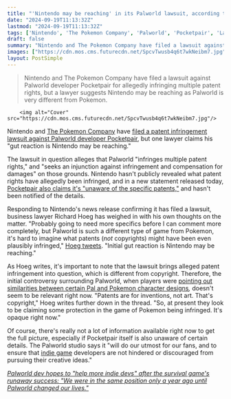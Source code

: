 ```yaml
---
title: "'Nintendo may be reaching' in its Palworld lawsuit, according to a lawyer who says it's 'hard to imagine what patents' the survival game could have infringed upon"
date: "2024-09-19T11:13:32Z"
lastmod: "2024-09-19T11:13:32Z"
tags: ['Nintendo', 'The Pokemon Company', 'Palworld', 'Pocketpair', 'Lawsuit', 'Patent Infringement', 'Survival', 'Indie Game']
draft: false
summary: "Nintendo and The Pokemon Company have filed a lawsuit against Palworld developer Pocketpair for allegedly infringing multiple patent rights, but a lawyer suggests Nintendo may be reaching as Palworld is very different from Pokemon."
images: ["https://cdn.mos.cms.futurecdn.net/SpcvTwusb4q6t7wkNeibm7.jpg"]
layout: PostSimple
---
```

> Nintendo and The Pokemon Company have filed a lawsuit against Palworld developer Pocketpair for allegedly infringing multiple patent rights, but a lawyer suggests Nintendo may be reaching as Palworld is very different from Pokemon.


        <img alt="Cover" src="https://cdn.mos.cms.futurecdn.net/SpcvTwusb4q6t7wkNeibm7.jpg"/>
        
Nintendo and [The Pokemon Company](https://www.gamesradar.com/tag/the-pokemon-company/) have [<u>filed a patent infringement lawsuit against Palworld developer Pocketpair</u>](https://www.gamesradar.com/games/survival/its-official-palworld-has-been-nintendod-as-the-pokemon-company-files-lawsuit-against-pocketpair-for-infringing-multiple-patent-rights/), but one lawyer claims his "gut reaction is Nintendo may be reaching."

The lawsuit in question alleges that Palworld "infringes multiple patent rights," and "seeks an injunction against infringement and compensation for damages" on those grounds. Nintendo hasn't publicly revealed what patent rights have allegedly been infringed, and in a new statement released today, [<u>Pocketpair also claims it's "unaware of the specific patents,"</u>](https://www.gamesradar.com/games/survival/palworld-developer-responds-to-nintendo-lawsuit-says-we-will-do-our-utmost-to-ensure-that-indie-devs-are-not-hindered-or-discouraged-from-pursuing-their-creative-ideas/) and hasn't been notified of the details. 

Responding to Nintendo's news release confirming it has filed a lawsuit, business lawyer Richard Hoeg has weighed in with his own thoughts on the matter. "Probably going to need more specifics before I can comment more completely, but Palworld is such a different type of game from Pokemon, it's hard to imagine what patents (*not* copyrights) might have been even plausibly infringed," [<u>Hoeg tweets</u>](https://x.com/HoegLaw/status/1836553535028367627). "Initial gut reaction is Nintendo may be reaching."

As Hoeg writes, it's important to note that the lawsuit brings alleged patent infringement into question, which is different from copyright. Therefore, the initial controversy surrounding Palworld, when players were [<u>pointing out similarities between certain Pal and Pokemon character designs</u>](https://www.gamesradar.com/games/survival/pokemon-fans-think-palworlds-latest-pal-is-very-familiar-literally-glaceon-and-alolan-ninetales-fused-together/)*,* doesn't seem to be relevant right now. "Patents are for inventions, not art. That's copyright," Hoeg writes further down in the thread. "So, at present they look to be claiming some protection in the game of Pokemon being infringed. It's opaque right now."

Of course, there's really not a lot of information available right now to get the full picture, especially if Pocketpair itself is also unaware of certain details. The Palworld studio says it "will do our utmost for our fans, and to ensure that [indie game](https://www.gamesradar.com/tag/indie-game/) developers are not hindered or discouraged from pursuing their creative ideas."

[<u><em>Palworld dev hopes to "help more indie devs" after the survival game's runaway success: "We were in the same position only a year ago until Palworld changed our lives."</em></u>](https://www.gamesradar.com/games/survival/palworld-dev-hopes-to-help-more-indie-devs-after-the-survival-games-runaway-success-we-were-in-the-same-position-only-a-year-ago-until-palworld-changed-our-lives/)
        